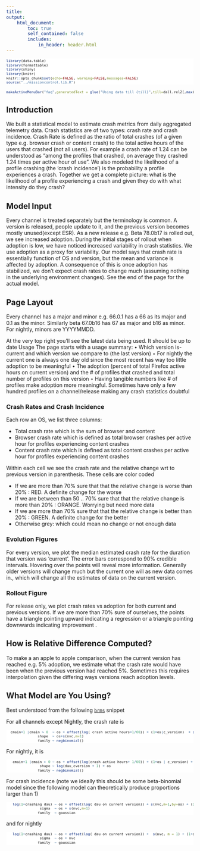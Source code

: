 ```yaml
---
title:
output:  
    html_document:
        toc: true
        self_contained: false
        includes:
            in_header: header.html
---
```



```r
library(data.table)
library(formattable)
library(shiny)
library(knitr)
knitr::opts_chunk$set(echo=FALSE, warning=FALSE,messages=FALSE)
source("../missioncontrol.lib.R")
```



<style type="text/css">

.main-container {
  max-width:100%;
  margin:0;
  padding:0;
}
a.nohover  {
  pointer-events: none;
  }
pre.r {
    border:0;
    background:#ffffff !important;
    font-size: 11px;

}
  
</style>

```r
makeActiveMenuBar("faq",generatedText = glue("Using data till {till}",till=dall.rel2[,max(date)]))
```

<div class = "row">
<div class = "col-md-6 col-md-offset-3">

## Introduction

We built a statistical model to estimate crash metrics from daily aggregated
telemetry data. Crash statistics are of two types: crash rate and crash
incidence. Crash Rate is defined as the ratio of total crashes (of a given type
e.g. browser crash or content crash) to the total active hours of the users that
crashed (not all users). For example a crash rate of 1.24 can be understood as
"among the profiles that crashed, on average they crashed 1.24 times per active
hour of use". We also modeled the likelihood of a profile crashing (the 'crash
incidence') is the probability a profile experiences a crash. Together we get a
complete picture: what is the likelihood of a profile experiencing a crash and
given they do with what intensity do they crash?

## Model Input

Every channel is treated separately but the terminology is common. A version is
released, people update to it, and the previous version becomes mostly
unused(except ESR). As a new release e.g. Beta 78.0b17 is rolled out, we see
increased adoption. During the initial stages of rollout when adoption is low,
we have noticed increased variability in crash statistics. We use adoption as a
proxy for variability. Our model says that crash rate is essentially function of
OS and version, but the mean and variance is affected by adoption. A consequence
of this is once adoption has stabilized, we don't expect crash rates to change
much (assuming nothing in the underlying environment changes). See the end of
the page for the actual model.

## Page Layout

Every channel has a major and minor e.g. 66.0.1 has a 66 as its major and 0.1 as the minor. Similarly beta 67.0b16 has 67 as major and b16 as minor. For nightly, minors are YYYYMMDD.  

At the very top right you'll see the latest data being used. It should be up to
date Usage The page starts with a usage summary: • Which version is-current and
which version we compare to (the last version) ◦ For nightly the current one is
always one day old since the most recent has way too little adoption to be
meaningful • The adoption (percent of total Firefox active hours on current
version) and the # of profiles that crashed and total number of profiles on this
version ◦ Having tangible numbers like # of profiles make adoption more
meaningful. Sometimes have only a few hundred profiles on a channel/release
making any crash statistics doubtful

### Crash Rates and Crash Incidence

Each row an OS, we list three columns:

- Total crash rate which is the sum of browser and content 
- Browser crash rate which is defined as total browser crashes per active hour for profiles experiencing content crashes
- Content crash rate which is defined as total content crashes per active hour for profiles experiencing content crashes

Within each cell we see the crash rate and the relative change wrt to previous version in parenthesis.  These cells are color coded

- If we are  more than 70% sure that  that the relative change is worse than 20% : RED. A definite change for the worse
- If we are  between than 50 .. 70% sure that  that the relative change is more than 20% : ORANGE.  Worrying but need more data
- If we are  more than 70% sure that  that the relative change is better than 20% : GREEN. A definite change for the better
- Otherwise grey: which could mean no change or not  enough data


### Evolution Figures

For every version, we plot the median estimated crash rate for the duration that
version was 'current'. The error bars correspond to 90% credible
intervals. Hovering over the points will reveal more information. Generally
older versions will change much but the current one will as new data comes in.,
which will change all the estimates of data on the current version.

### Rollout Figure

For release only, we plot crash rates vs adoption for both current and previous
versions.  If we are more than 70% sure of ourselves, the points have a triangle
pointing upward indicating a regression or a triangle pointing downwards
indicating improvement .

## How is Relative Difference Computed?
To make a an apple to apple comparison, when the current version has reached
e.g. 5% adoption, we estimate what the crash rate would have been when the
previous version had reached 5%. Sometimes this requires interpolation given the
differing ways versions reach adoption levels.


## What Model are You Using?

Best understood from the following
[`brms`](https://cran.r-project.org/package=brms) snippet

For all channels except Nightly, the crash rate is


```r

  cmain+1 |cmain > 0  ~ os + offset(log( crash active hours+1/60)) + (1+os|c_version)  + s(nvc,m=1,by=os)
               shape  ~ os+s(nvc,m=1)
               family ~ negbinomial()

```


For nightly, it is



```r

   cmain+1 |cmain > 0 ~ os + offset(log(crash active hours+ 1/60)) + (1+os | c_version) + s(nvc, m = 1)
                shape ~ log(dau_cversion + 1) + os
               family ~ negbinomial()

```

For crash incidence (note we ideally this should be some beta-binomial model
since the following model can theoretically produce proportions larger than 1)


```r
   log(1+crashing dau) ~ os + offset(log( dau on current version)) + s(nvc,m=1,by=os) + (1+os|c_version)
                sigma  ~ os + s(nvc,m=1)
               family  ~ gaussian
```

and for nightly


```r
   log(1+crashing dau) ~ os + offset(log( dau on current version)) +  s(nvc, m = 1) + (1+os|c_version)
                sigma  ~ os + nvc
               family  ~ gaussian
```

</div>
</div>
